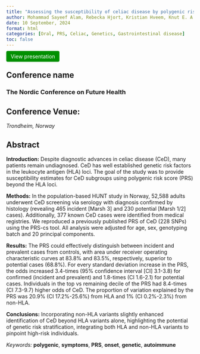 ```yaml
---
title: "Assessing the susceptibility of celiac disease by polygenic risk scores: analysis of a population-based cohort, the HUNT study."
author: Mohammad Sayeef Alam, Rebecka Hjort, Kristian Hveem, Knut E. A. Lundin, Iris H. Jonkers, Ludvig M. Sollid, Eivind Ness-Jensen
date: 10 September, 2024
format: html
categories: [Oral, PRS, Celiac, Genetics, Gastrointestinal disease]
toc: false
---
```


<a href="files/NCFH2024_Oral.pdf" target="_blank" style="background-color: #009000; color: white; padding: 6px 12px; text-decoration: none; border-radius: 4px;"> View presentation </a>

## Conference name

### The Nordic Conference on Future Health

## Conference Venue:

*Trondheim, Norway*

## Abstract

**Introduction:**  Despite diagnostic advances in celiac disease (CeD), many patients remain undiagnosed. CeD has well established genetic risk factors in the leukocyte antigen (HLA) loci. The goal of the study was to provide susceptibility estimates for CeD subgroups using polygenic risk score (PRS) beyond the HLA loci.

**Methods:** In the population-based HUNT study in Norway, 52,588 adults underwent CeD screening via serology with diagnosis confirmed by histology (revealing 465 incident [Marsh 3] and 230 potential [Marsh 1/2] cases). Additionally, 377 known CeD cases were identified from medical registries. We reproduced a previously published PRS of CeD (228 SNPs) using the PRS-cs tool. All analysis were adjusted for age, sex, genotyping batch and 20 principal components. 

**Results:** The PRS could effectively distinguish between incident and prevalent cases from controls, with area under receiver operating characteristic curves at 83.8% and 83.5%, respectively, superior to potential cases (68.8%). For every standard deviation increase in the PRS, the odds increased 3.4-times (95% confidence interval [CI] 3.1-3.8) for confirmed (incident and prevalent) and 1.8-times (CI 1.6-2.1) for potential cases. Individuals in the top vs remaining decile of the PRS had 8.4-times (CI 7.3-9.7) higher odds of CeD. The proportion of variation explained by the PRS was 20.9% (CI 17.2%-25.6%) from HLA and 1% (CI 0.2%-2.3%) from non-HLA. 

**Conclusions:**  Incorporating non-HLA variants slightly enhanced identification of CeD beyond HLA variants alone, highlighting the potential of genetic risk stratification, integrating both HLA and non-HLA variants to pinpoint high-risk individuals.

*Keywords:* **polygenic**, **symptoms**, **PRS**, **onset**, **genetic**, **autoimmune**